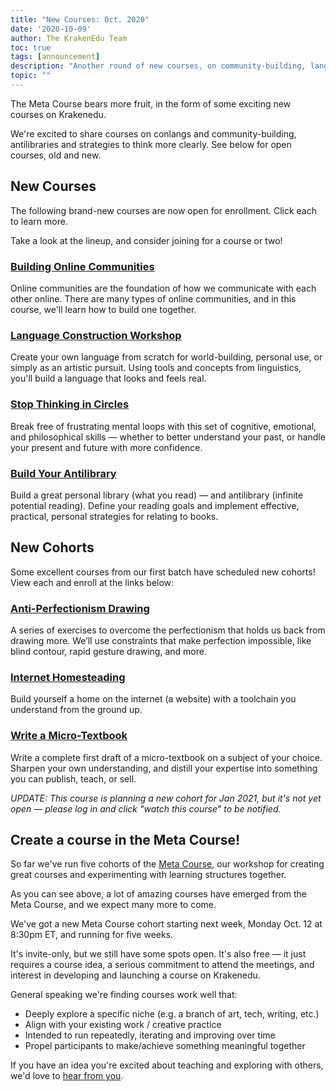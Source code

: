 ```yaml
---
title: "New Courses: Oct. 2020"
date: '2020-10-09'
author: The KrakenEdu Team
toc: true
tags: [announcement]
description: "Another round of new courses, on community-building, language construction and more — plus new cohorts for some current courses."
topic: ""
---
```



The Meta Course bears more fruit, in the form of some exciting new courses on Krakenedu.

We're excited to share courses on conlangs and community-building, antilibraries and strategies to think more clearly. See below for open courses, old and new.

## New Courses

The following brand-new courses are now open for enrollment. Click each to learn more.

Take a look at the lineup, and consider joining for a course or two!

### [Building Online Communities](https://krakenedu.com/courses/building-online-communities/25)

Online communities are the foundation of how we communicate with each other online. There are many types of online communities, and in this course, we'll learn how to build one together.

### [Language Construction Workshop](https://krakenedu.com/courses/language-construction-workshop/26)

Create your own language from scratch for world-building, personal use, or simply as an artistic pursuit. Using tools and concepts from linguistics, you'll build a language that looks and feels real.

### [Stop Thinking in Circles](https://krakenedu.com/courses/stop-thinking-in-circles/32)

Break free of frustrating mental loops with this set of cognitive, emotional, and philosophical skills — whether to better understand your past, or handle your present and future with more confidence.

### [Build Your Antilibrary](https://krakenedu.com/courses/build-your-antilibrary/33)

Build a great personal library (what you read) — and antilibrary (infinite potential reading). Define your reading goals and implement effective, practical, personal strategies for relating to books.

## New Cohorts

Some excellent courses from our first batch have scheduled new cohorts! View each and enroll at the links below:

### [Anti-Perfectionism Drawing](https://krakenedu.com/courses/anti-perfectionism-drawing/7)

A series of exercises to overcome the perfectionism that holds us back from drawing more. We’ll use constraints that make perfection impossible, like blind contour, rapid gesture drawing, and more.

### [Internet Homesteading](https://krakenedu.com/courses/internet-homesteading/22)

Build yourself a home on the internet (a website) with a toolchain you understand from the ground up.

### [Write a Micro-Textbook](https://krakenedu.com/courses/write-a-micro-textbook/14)

Write a complete first draft of a micro-textbook on a subject of your choice. Sharpen your own understanding, and distill your expertise into something you can publish, teach, or sell.

*UPDATE: This course is planning a new cohort for Jan 2021, but it's not yet open — please log in and click "watch this course" to be notified.*

## Create a course in the Meta Course!

So far we've run five cohorts of the [Meta Course](https://krakenedu.com/courses/the-meta-course/1), our workshop for creating great courses and experimenting with learning structures together.

As you can see above, a lot of amazing courses have emerged from the Meta Course, and we expect many more to come.

We've got a new Meta Course cohort starting next week, Monday Oct. 12 at 8:30pm ET, and running for five weeks.

It's invite-only, but we still have some spots open. It's also free — it just requires a course idea, a serious commitment to attend the meetings, and interest in developing and launching a course on Krakenedu.

General speaking we're finding courses work well that:

* Deeply explore a specific niche (e.g. a branch of art, tech, writing, etc.)
* Align with your existing work / creative practice
* Intended to run repeatedly, iterating and improving over time
* Propel participants to make/achieve something meaningful together

If you have an idea you're excited about teaching and exploring with others, we'd love to [hear from you](mailto:contact@krakenedu.com).
